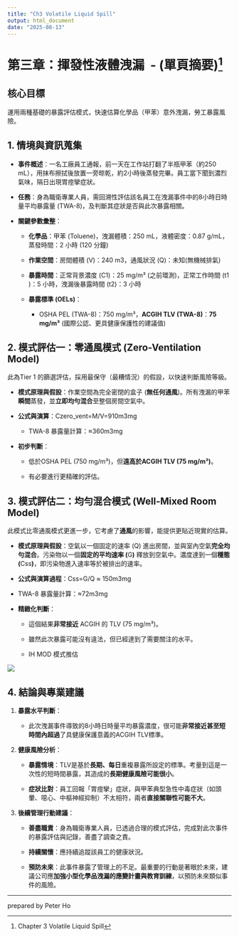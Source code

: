 ```yaml
---
title: "Ch3 Volatile Liquid Spill"
output: html_document
date: "2025-08-13"
---
```


# **第三章：揮發性液體洩漏  - (單頁摘要)**[^1]

[^1]: Chapter 3 Volatile Liquid Spill

## **核心目標**

運用兩種基礎的暴露評估模式，快速估算化學品（甲苯）意外洩漏，勞工暴露風險。

## **1. 情境與資訊蒐集**

-   **事件概述**：一名工廠員工通報，前一天在工作站打翻了半瓶甲苯（約250 mL），用抹布擦拭後放置一旁晾乾，約2小時後蒸發完畢。員工當下聞到濃烈氣味，隔日出現胃痙攣症狀。

-   **任務**：身為職衛專業人員，需回溯性評估該名員工在洩漏事件中的8小時日時量平均暴露量 (TWA-8)，及判斷其症狀是否與此次暴露相關。

-   **關鍵參數彙整**：

    -   **化學品**：甲苯 (Toluene)，洩漏體積：250 mL，液體密度：0.87 g/mL，蒸發時間：2 小時 (120 分鐘)

    -   **作業空間**：房間體積 (V)：240 m3，通風狀況 (Q)：未知(無機械排氣)

    -   **暴露時間**：正常背景濃度 (C1​)：25 mg/m³ (之前環測)，正常工作時間 (t1​)：5 小時，洩漏後暴露時間 (t2​)：3 小時

    -   **暴露標準 (OELs)**：

        -   OSHA PEL (TWA-8)：750 mg/m³，**ACGIH TLV (TWA-8)**：**75 mg/m³** (國際公認、更具健康保護性的建議值)

## **2. 模式評估一：零通風模式 (Zero-Ventilation Model)**

此為Tier 1 的篩選評估，採用最保守（最糟情況）的假設，以快速判斷風險等級。

-   **模式原理與假設**：作業空間為完全密閉的盒子 (**無任何通風**)。所有洩漏的甲苯**瞬間**蒸發，並**立即均勻混合**至整個房間空氣中。

-   **公式與演算**：Czero_vent​=M/V​=910m3mg​

    -   TWA-8 暴露量計算：≈360m3mg​

-   **初步判斷**：

    -   低於OSHA PEL (750 mg/m³)，但**遠高於ACGIH TLV (75 mg/m³)**。

    -   有必要進行更精確的評估。

## **3. 模式評估二：均勻混合模式 (Well-Mixed Room Model)**

此模式比零通風模式更進一步，它考慮了**通風**的影響，能提供更貼近現實的估算。

-   **模式原理與假設**：空氣以一個固定的速率 (Q) 進出房間，並與室內空氣**完全均勻混合**。污染物以一個**固定的平均速率 (**G**)** 釋放到空氣中。濃度達到一個**穩態 (**Css​**)**，即污染物進入速率等於被排出的速率。

-   **公式與演算過程**：Css​=G/Q ​​≈ 150m3mg​

-   TWA-8 暴露量計算：≈72m3mg​

-   **精緻化判斷**：

    -   這個結果**非常接近** ACGIH 的 TLV (75 mg/m³)。

    -   雖然此次暴露可能沒有違法，但已經達到了需要關注的水平。

    -   IH MOD 模式推估

![](docs/images/CH3 IHMOD.png)

## **4. 結論與專業建議**

1.  **暴露水平判斷**：

    -   此次洩漏事件導致的8小時日時量平均暴露濃度，很可能**非常接近甚至短時間內超過**了具健康保護意義的ACGIH TLV標準。

2.  **健康風險分析**：

    -   **暴露情境**：TLV是基於**長期、每日**重複暴露所設定的標準。考量到這是一次性的短時間暴露，其造成的**長期健康風險可能很小**。

    -   **症狀比對**：員工回報「胃痙攣」症狀，與甲苯典型急性中毒症狀（如頭暈、噁心、中樞神經抑制）不太相符，兩者**直接關聯性可能不大**。

3.  **後續管理行動建議**：

    -   **善盡職責**：身為職衛專業人員，已透過合理的模式評估，完成對此次事件的暴露評估與記錄，善盡了調查之責。

    -   **持續關懷**：應持續追蹤該員工的健康狀況。

    -   **預防未來**：此事件暴露了管理上的不足。最重要的行動是著眼於未來，建議公司應**加強小型化學品洩漏的應變計畫與教育訓練**，以預防未來類似事件的風險。

------------------------------------------------------------------------

| prepared by Peter Ho

